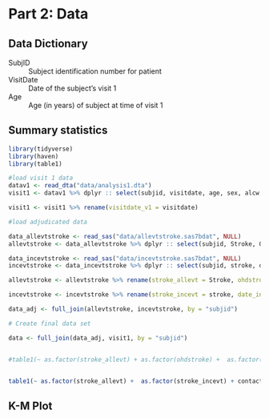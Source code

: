 # Part 2: Data

## Data Dictionary

SubjID
: Subject identification number for patient
 
VisitDate
 : Date of the subject's visit 1
 
Age
 : Age (in years) of subject at time of visit 1


## Summary statistics

```r
library(tidyverse)
library(haven)
library(table1)

#load visit 1 data
datav1 <- read_dta("data/analysis1.dta")
visit1 <- datav1 %>% dplyr :: select(subjid, visitdate, age, sex, alcw, htn, diab3cat, strokehx, chdhx, cvdhx, idealhealthsmk, bmi3cat, pa3cat, nutrition3cat, totchol3cat)

visit1 <- visit1 %>% rename(visitdate_v1 = visitdate)

#load adjudicated data

data_allevtstroke <- read_sas("data/allevtstroke.sas7bdat", NULL)
allevtstroke <- data_allevtstroke %>% dplyr :: select(subjid, Stroke, OHDStroke, eventdate)

data_incevtstroke <- read_sas("data/incevtstroke.sas7bdat", NULL)
incevtstroke <- data_incevtstroke %>% dplyr :: select(subjid, stroke, date, V1date, contactType)

allevtstroke <- allevtstroke %>% rename(stroke_allevt = Stroke, ohdstroke = OHDStroke)

incevtstroke <- incevtstroke %>% rename(stroke_incevt = stroke, date_incevt = date, v1date_incevt = V1date, contacttype = contactType)

data_adj <- full_join(allevtstroke, incevtstroke, by = "subjid")

# Create final data set

data <- full_join(data_adj, visit1, by = "subjid")


#table1(~ as.factor(stroke_allevt) + as.factor(ohdstroke) +  as.factor(stroke_incevt) + contacttype + age + as.factor(sex) + alcw + as.factor(htn) + as.factor(diab3cat) + as.factor(strokehx) + as.factor(chdhx) + as.factor(cvdhx) + as.factor(idealhealthsmk) + as.factor(bmi3cat) + as.factor(pa3cat) + as.factor(nutrition3cat) + as.factor(totchol3cat)  , data = data)


table1(~ as.factor(stroke_allevt) +  as.factor(stroke_incevt) + contacttype + age+ as.factor(htn) + as.factor(diab3cat) + as.factor(idealhealthsmk) + as.factor(bmi3cat)+ as.factor(totchol3cat) , data = data)
```


## K-M Plot
